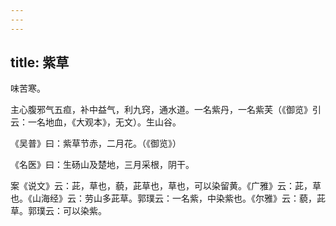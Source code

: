 ```yaml
---
---
---
```

title: 紫草
---



味苦寒。

主心腹邪气五疸，补中益气，利九窍，通水道。一名紫丹，一名紫芙（《御览》引云：一名地血，《大观本》，无文）。生山谷。

《吴普》曰：紫草节赤，二月花。（《御览》）

《名医》曰：生砀山及楚地，三月采根，阴干。

案《说文》云：茈，草也，藐，茈草也，草也，可以染留黄。《广雅》云：茈，草也。《山海经》云：劳山多茈草。郭璞云：一名紫，中染紫也。《尔雅》云：藐，茈草。郭璞云：可以染紫。